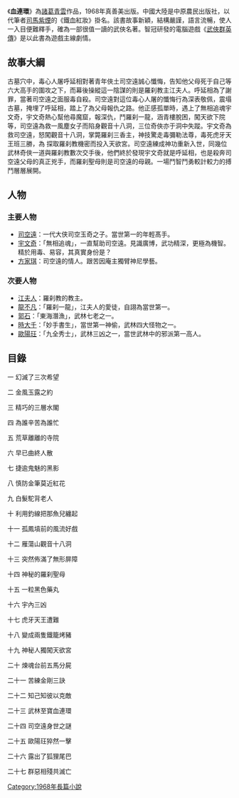 《'''血連環'''》為[[諸葛青雲|諸葛青雲]]作品，1968年真善美出版。中國大陸是中原農民出版社，以代筆者[[司馬紫煙|司馬紫煙]]的《鐵血紅妝》掛名。該書故事新穎，結構嚴謹，語言流暢，使人一入目便難釋手，確為一部很值一讀的武俠名著。智冠研發的電腦遊戲《[[武俠群英傳|武俠群英傳]]》是以此書為遊戲主線劇情。

== 故事大綱 ==

古墓穴中，毒心人屠呼延相對著青年俠土司空遠誠心懺悔，告知他父母死于自己等六大高手的圍攻之下，而幕後操縱這一陰謀的則是羅刹教主江夫人。呼延相為了謝罪，當著司空遠之面服毒自殺。司空遠對這位毒心人屠的懺悔行為深表敬佩，震塌古墓，掩埋了呼延相，踏上了為父母報仇之路。他正感孤單時，遇上了無相追魂宇文奇，宇文奇熱心幫他尋魔窟，報深仇，鬥羅刹一龍，涵青樓脫困，闖天欲下院等，司空遠為救一風塵女子而陷身觀音十八洞，三位奇俠亦于洞中失蹤。宇文奇為救司空遠，怒闖觀音十八洞，掌斃羅刹三香主，神技驚走毒彌勒法尊，毒死虎牙天王班三勝，為 探取羅刹教機密而投入天欲宮。司空遠練成神功重新入世，同幾位武林奇俠一道與羅刹教數次交手後，他們終於發現宇文奇就是呼延相，也是殺奔司空遠父母的真正兇手，而羅刹聖母則是司空遠的母親。一場鬥智鬥勇較計較力的搏鬥層層展開。

== 人物 ==

=== 主要人物 ===

* [[司空遠|司空遠]]：一代大侠司空玉奇之子。當世第一的年輕髙手。
* [[宇文奇|宇文奇]]：「無相追魂」，一直幫助司空遠。見識廣博，武功精深，更極為機智。精於用毒、易容，其真實身份是？
* [[方家琪|方家琪]]：司空遠的情人。跟苦因庵主獨臂神尼學藝。

=== 次要人物 ===

* [[江夫人|江夫人]]：羅刹教的教主。
* [[龍不凡|龍不凡]]：「羅刹一龍」，江夫人的愛徒，自詡為當世第一。
* [[郭石|郭石]]：「東海潛漁」，武林七老之一。
* [[時大千|時大千]]：「妙手書生」，當世第一神偷，武林四大怪物之一。
* [[歐陽玨|歐陽玨]]：「九全秀士」，武林三凶之一，當世武林中的邪派第一高人。

== 目錄 ==

一 幻滅了三次希望

二 金風玉露之約

三 精巧的三層水閣

四 為誰辛苦為誰忙

五 荒草離離的寺院

六 早已曲終人散

七 捷逾鬼魅的黑影

八 慎防金筆莫近紅花

九 白髮駝背老人

十 利用釣線把那魚兒纏起

十一 孤鳳墳前的風流好戲

十二 雁蕩山觀音十八洞

十三 突然佈滿了無形屏障

十四 神秘的羅刹聖母

十五 一粒黑色藥丸

十六 宇內三凶

十七 虎牙天王遭難

十八 變成兩隻鐵籠烤豬

十九 神秘人獨闖天欲宮

二十 煉魂台前五馬分屍

二十一 苦練金剛三訣

二十二 知己知彼以克敵

二十三 武林至寶血連環

二十四 司空遠身世之謎

二十五 歐陽玨猝然一擊

二十六 露出了狐狸尾巴

二十七 群惡相殘共滅亡

[[Category:1968年長篇小說|Category:1968年長篇小說]]
